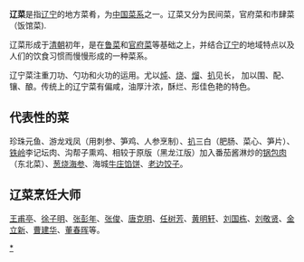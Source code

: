 {{中国菜}}
'''辽菜'''是指[[辽宁|辽宁]]的地方菜肴，为[[中国菜系|中国菜系]]之一。辽菜又分为民间菜，官府菜和市肆菜（饭馆菜).

辽菜形成于[[清朝|清朝]]初年，是在[[鲁菜|鲁菜]]和[[官府菜|官府菜]]等基础之上，并结合[[辽宁|辽宁]]的地域特点以及人们的饮食习惯而慢慢形成的一种菜系。

辽宁菜注重刀功、勺功和火功的运用。尤以[[炖|炖]]、[[烧_(中餐)|烧]]、[[熘|熘]]、[[扒|扒]]见长， 加以围、配、镶、酿。传统上的辽宁菜有偏咸，油厚汁浓，酥烂、形佳色艳的特色。

==代表性的菜==
珍珠元鱼、游龙戏凤（用刺参、笋鸡、人参烹制）、[[扒|扒]]三白（肥肠、菜心、笋片）、[[铁岭|铁岭]]李记坛肉、沟帮子熏鸡、相较于原版（黑龙江版）加入番茄酱淋炒的[[锅包肉|锅包肉]]（东北菜）、[[葱烧海参|葱烧海参]]、海城[[牛庄馅饼|牛庄馅饼]]、[[老边饺子|老边饺子]]。

==辽菜烹饪大师==
[[王甫亭|王甫亭]]、[[徐子明|徐子明]]、[[张彭年|张彭年]]、[[张俊_(厨师)|张俊]]、[[唐克明|唐克明]]、[[任树芳|任树芳]]、[[黄明轩|黄明轩]]、[[刘国栋|刘国栋]]、[[刘敬贤|刘敬贤]]、[[金立新|金立新]]、[[曹建华|曹建华]]、[[董春晖|董春晖]]等。

{{Liaoning topics}}
[[Category:辽菜|*]]